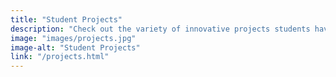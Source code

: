 ```yaml
---
title: "Student Projects"
description: "Check out the variety of innovative projects students have created as part of the Data Science Certificate Capstone, or the Masters in Data Science and Analytics. These projects highlight the power of creativity and technical expertise. Whether it's app development, research, or sustainability initiatives, these projects drive progress and provide real-world impact."
image: "images/projects.jpg"
image-alt: "Student Projects"
link: "/projects.html"
---
```

